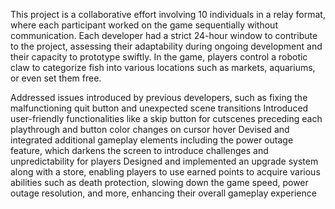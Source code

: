 
This project is a collaborative effort involving 10 individuals in a relay format, where each participant worked on the game sequentially without communication. Each developer had a strict 24-hour window to contribute to the project, assessing their adaptability during ongoing development and their capacity to prototype swiftly. In the game, players control a robotic claw to categorize fish into various locations such as markets, aquariums, or even set them free.

<ULItem>Addressed issues introduced by previous developers, such as fixing the malfunctioning quit button and unexpected scene transitions</ULItem>
<ULItem>Introduced user-friendly functionalities like a skip button for cutscenes preceding each playthrough and button color changes on cursor hover</ULItem>
<ULItem>Devised and integrated additional gameplay elements including the power outage feature, which darkens the screen to introduce challenges and unpredictability for players</ULItem>
<ULItem>Designed and implemented an upgrade system along with a store, enabling players to use earned points to acquire various abilities such as death protection, slowing down the game speed, power outage resolution, and more, enhancing their overall gameplay experience</ULItem>
